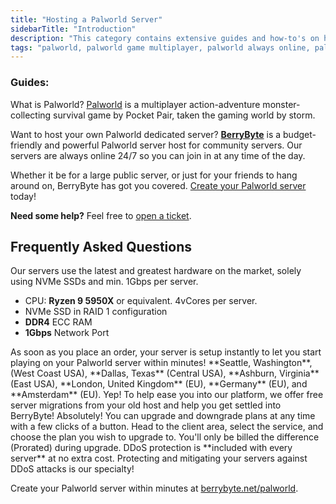 ---
title: "Hosting a Palworld Server"
sidebarTitle: "Introduction"
description: "This category contains extensive guides and how-to's on hosting a Palworld server."
tags: "palworld, palworld game multiplayer, palworld always online, palworld community server"
---

### Guides: 
<Card title="How to Join a Palworld Server?" href="/games/palworld/join-server">
</Card>
<Card title="How to Update a Palworld Server?" href="/games/palworld/update-server">
</Card>
<Card title="How to Join a Palworld Server?" href="/games/palworld/join-server.mdx">
</Card>
<Card title="How to Join a Palworld Server?" href="/games/palworld/join-server.mdx">
</Card>

What is Palworld? [Palworld](https://store.steampowered.com/app/1623730/Palworld/) is a multiplayer action-adventure monster-collecting survival game by Pocket Pair, taken the gaming world by storm.

Want to host your own Palworld dedicated server? **[BerryByte](https://berrybyte.net/palworld)** is a budget-friendly and powerful Palworld server host for community servers. Our servers are always online 24/7 so you can join in at any time of the day.

Whether it be for a large public server, or just for your friends to hang around on, BerryByte has got you covered. [Create your Palworld server](https://berrybyte.net/palworld) today!

**Need some help?** Feel free to [open a ticket](https://berrybyte.net/support).

## Frequently Asked Questions

<AccordionGroup>

<Accordion title="What are the specs on the servers?">
Our servers use the latest and greatest hardware on the market, solely using NVMe SSDs and min. 1Gbps per server.

- CPU: **Ryzen 9 5950X** or equivalent. 4vCores per server.
- NVMe SSD in RAID 1 configuration
- **DDR4** ECC RAM
- **1Gbps** Network Port
</Accordion>

<Accordion title="How long does setup take?">
As soon as you place an order, your server is setup instantly to let you start playing on your Palworld server within minutes!
</Accordion>

<Accordion title="What locations are the servers in?">
**Seattle, Washington**, (West Coast USA), **Dallas, Texas** (Central USA), **Ashburn, Virginia** (East USA), **London, United Kingdom** (EU), **Germany** (EU), and **Amsterdam** (EU).
</Accordion>

<Accordion title="Can I migrate my existing server to BerryByte?">
Yep! To help ease you into our platform, we offer free server migrations from your old host and help you get settled into BerryByte!
</Accordion>

<Accordion title="Can I upgrade/downgrade my server later on?">
Absolutely! You can upgrade and downgrade plans at any time with a few clicks of a button. Head to the client area, select the service, and choose the plan you wish to upgrade to. You'll only be billed the difference (Prorated) during upgrade.
</Accordion>

<Accordion title="Are the servers DDoS protected?">
DDoS protection is **included with every server** at no extra cost. Protecting and mitigating your servers against DDoS attacks is our specialty!
</Accordion>

</AccordionGroup>


Create your Palworld server within minutes at [berrybyte.net/palworld](https://berrybyte.net/palworld/).
